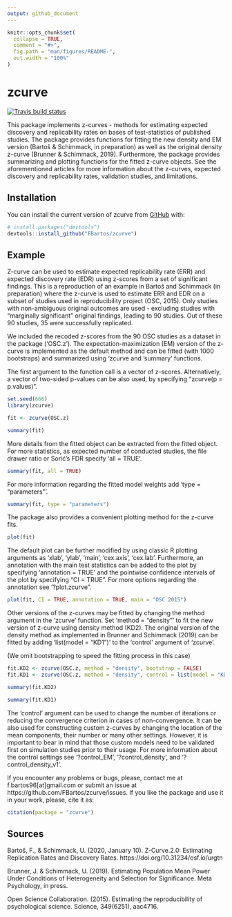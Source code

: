 ```yaml
---
output: github_document
---
```


<!-- README.md is generated from README.Rmd. Please edit that file -->

```r
knitr::opts_chunk$set(
  collapse = TRUE,
  comment = "#>",
  fig.path = "man/figures/README-",
  out.width = "100%"
)
```

# zcurve

<!-- badges: start -->
[![Travis build status](https://travis-ci.com/FBartos/zcurve.svg?branch=master)](https://travis-ci.com/FBartos/zcurve)
<!-- badges: end -->

This package implements z-curves - methods for estimating expected discovery 
and replicability rates on bases of test-statistics of published studies. The package 
provides functions for fitting the new density and EM version (Bartoš & Schimmack, in 
preparation) as well as the original density z-curve (Brunner & Schimmack, 2019). 
Furthermore, the package provides summarizing and plotting functions for the 
fitted z-curve objects. See the aforementioned articles for more information about 
the z-curves, expected discovery and replicability rates, validation 
studies, and limitations.

## Installation

You can install the current version of zcurve from [GitHub](https://github.com/) with:

``` r
# install.packages("devtools")
devtools::install_github("FBartos/zcurve")
```
## Example

Z-curve can be used to estimate expected replicability rate (ERR) and expected discovery rate (EDR) 
using z-scores from a set of significant findings. This is a reproduction of an example in Bartoš and Schimmack 
(in preparation) where the z-curve is used to estimate ERR and EDR on a subset of studies used in 
reproducibility project (OSC, 2015). Only studies with non-ambiguous original outcomes are used 
- excluding studies with "marginally significant" original findings, leading to 90 studies. Out of these
90 studies, 35 were successfully replicated.

We included the recoded z-scores from the 90 OSC studies as a dataset in the package ('OSC.z'). The 
expectation-maximization (EM) version of the z-curve is implemented as the default method and can be
fitted (with 1000 bootstraps) and summarized using 'zcurve and 'summary' functions.

The first argument to the function call is a vector of z-scores. Alternatively, a vector of two-sided 
p-values can be also used, by specifying "zcurve(p = p.values)".

```r
set.seed(666)
library(zcurve)

fit <- zcurve(OSC.z)

summary(fit)
```

More details from the fitted object can be extracted from the fitted object. For more statistics, as 
expected number of conducted studies, the file drawer ratio or Sorić's FDR specify 'all = TRUE'.

```r
summary(fit, all = TRUE)
```

For more information regarding the fitted model weights add 'type = "parameters"'.

```r
summary(fit, type = "parameters")
```

The package also provides a convenient plotting method for the z-curve fits. 

```r
plot(fit)
```

The default plot can be further modified by using classic R plotting arguments as 'xlab', 'ylab',
'main', 'cex.axis', 'cex.lab'. Furthermore, an annotation with the main test statistics can be 
added to the plot by specifying 'annotation = TRUE' and the pointwise confidence intervals of the
plot by specifying "CI = TRUE". For more options regarding the annotation see '?plot.zcurve". 

```r
plot(fit, CI = TRUE, annotation = TRUE, main = "OSC 2015")
```

Other versions of the z-curves may be fitted by changing the method argument in the 'zcurve' function.
Set 'method = "density"' to fit the new version of z-curve using density method (KD2). The original 
version of the density method as implemented in Brunner and Schimmack (2019) can be fitted by adding
'list(model = "KD1")' to the 'control' argument of 'zcurve'.

(We omit bootstrapping to speed the fitting process in this case)

```r
fit.KD2 <- zcurve(OSC.z, method = "density", bootstrap = FALSE)
fit.KD1 <- zcurve(OSC.z, method = "density", control = list(model = "KD1"), bootstrap = FALSE)

summary(fit.KD2)

summary(fit.KD1)
```

The 'control' argument can be used to change the number of iterations or reducing the convergence 
criterion in cases of non-convergence. It can be also used for constructing custom z-curves by 
changing the location of the mean components, their number or many other settings. However, it is 
important to bear in mind that those custom models need to be validated first on simulation studies 
prior to their usage. For more information about the control settings see '?control_EM', '?control_density', 
and '?control_density_v1'.

If you encounter any problems or bugs, please, contact me at f.bartos96[at]gmail.com or submit an issue at
https://github.com/FBartos/zcurve/issues. If you like the package and use it in your work, please, cite it
as:
```r
citation(package = "zcurve")
```


## Sources
Bartoš, F., & Schimmack, U. (2020, January 10). Z-Curve.2.0: Estimating Replication Rates and Discovery Rates. https://doi.org/10.31234/osf.io/urgtn

Brunner, J. & Schimmack, U. (2019). Estimating Population Mean Power Under Conditions of Heterogeneity and Selection for Significance. Meta Psychology, in press.

Open Science Collaboration. (2015). Estimating the reproducibility of psychological science. Science, 349(6251), aac4716.

